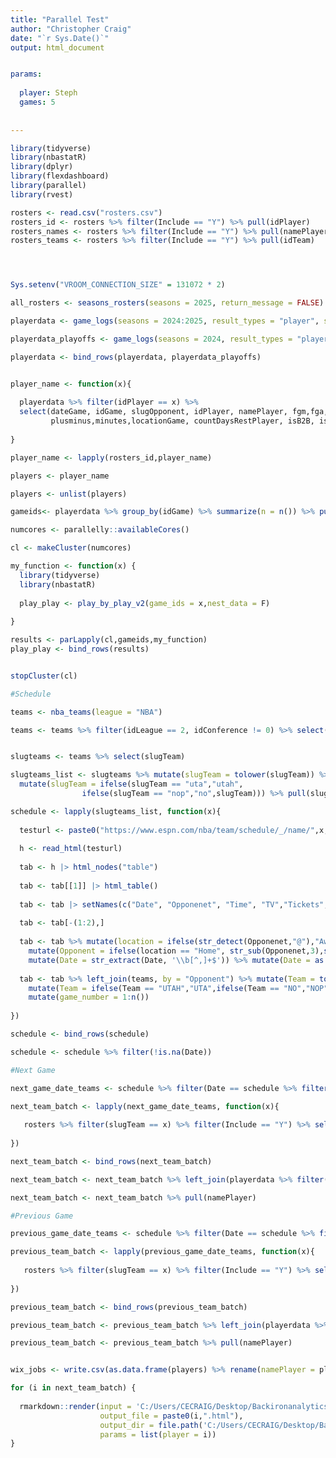 ```yaml
---
title: "Parallel Test"
author: "Christopher Craig"
date: "`r Sys.Date()`"
output: html_document


params:
  
  player: Steph
  games: 5
  
  
---
```


```r

library(tidyverse)
library(nbastatR)
library(dplyr)
library(flexdashboard)
library(parallel)
library(rvest)

rosters <- read.csv("rosters.csv")
rosters_id <- rosters %>% filter(Include == "Y") %>% pull(idPlayer) 
rosters_names <- rosters %>% filter(Include == "Y") %>% pull(namePlayer)
rosters_teams <- rosters %>% filter(Include == "Y") %>% pull(idTeam)




Sys.setenv("VROOM_CONNECTION_SIZE" = 131072 * 2)

all_rosters <- seasons_rosters(seasons = 2025, return_message = FALSE)

playerdata <- game_logs(seasons = 2024:2025, result_types = "player", season_types = c("Regular Season"))

playerdata_playoffs <- game_logs(seasons = 2024, result_types = "player", season_types = c("Playoffs"))

playerdata <- bind_rows(playerdata, playerdata_playoffs)


player_name <- function(x){
  
  playerdata %>% filter(idPlayer == x) %>% 
  select(dateGame, idGame, slugOpponent, idPlayer, namePlayer, fgm,fga,pts,treb,ast,stl,blk,fg3m,fg3a,tov,
         plusminus,minutes,locationGame, countDaysRestPlayer, isB2B, isB2BFirst, isB2BSecond) %>% group_by(namePlayer) %>% summarize(n = n()) %>% pull(namePlayer)
  
}

player_name <- lapply(rosters_id,player_name)

players <- player_name

players <- unlist(players)

gameids<- playerdata %>% group_by(idGame) %>% summarize(n = n()) %>% pull(idGame)

numcores <- parallelly::availableCores()

cl <- makeCluster(numcores)

my_function <- function(x) {
  library(tidyverse)
  library(nbastatR)
  
  play_play <- play_by_play_v2(game_ids = x,nest_data = F)
  
}

results <- parLapply(cl,gameids,my_function)
play_play <- bind_rows(results)


stopCluster(cl)

#Schedule

teams <- nba_teams(league = "NBA")

teams <- teams %>% filter(idLeague == 2, idConference != 0) %>% select(cityTeam, slugTeam, idTeam, nameTeam, urlThumbnailTeam) %>% rename(Opponent = cityTeam)


slugteams <- teams %>% select(slugTeam)

slugteams_list <- slugteams %>% mutate(slugTeam = tolower(slugTeam)) %>% 
  mutate(slugTeam = ifelse(slugTeam == "uta","utah",
                ifelse(slugTeam == "nop","no",slugTeam))) %>% pull(slugTeam)

schedule <- lapply(slugteams_list, function(x){
  
  testurl <- paste0("https://www.espn.com/nba/team/schedule/_/name/",x,"/seasontype/2")
  
  h <- read_html(testurl)
  
  tab <- h |> html_nodes("table")
  
  tab <- tab[[1]] |> html_table()
  
  tab <- tab |> setNames(c("Date", "Opponenet", "Time", "TV","Tickets","Tickets_dup","Unused1","Unused2")) 
  
  tab <- tab[-(1:2),]
  
  tab <- tab %>% mutate(location = ifelse(str_detect(Opponenet,"@"),"Away","Home")) %>% 
    mutate(Opponent = ifelse(location == "Home", str_sub(Opponenet,3),str_sub(Opponenet,2))) %>% 
    mutate(Date = str_extract(Date, '\\b[^,]+$')) %>% mutate(Date = as.Date(Date, "%b%d")) %>% select(Date,location,Opponent)
  
  tab <- tab %>% left_join(teams, by = "Opponent") %>% mutate(Team = toupper(x)) %>% 
    mutate(Team = ifelse(Team == "UTAH","UTA",ifelse(Team == "NO","NOP",Team))) %>% mutate(next_game = ifelse(Date >= Sys.Date(),TRUE,FALSE)) %>% 
    mutate(game_number = 1:n())
  
})

schedule <- bind_rows(schedule)

schedule <- schedule %>% filter(!is.na(Date))

#Next Game

next_game_date_teams <- schedule %>% filter(Date == schedule %>% filter(next_game == TRUE) %>% pull(Date) %>% min) %>% pull(slugTeam)

next_team_batch <- lapply(next_game_date_teams, function(x){
  
   rosters %>% filter(slugTeam == x) %>% filter(Include == "Y") %>% select(idPlayer,namePlayer)
  
})

next_team_batch <- bind_rows(next_team_batch)

next_team_batch <- next_team_batch %>% left_join(playerdata %>% filter(slugSeason == "2024-25") %>% group_by(idPlayer) %>% summarize(n = n()) %>% ungroup(), by = "idPlayer") %>% filter(n >=1)

next_team_batch <- next_team_batch %>% pull(namePlayer)

#Previous Game

previous_game_date_teams <- schedule %>% filter(Date == schedule %>% filter(next_game == TRUE) %>% pull(Date) %>% min +1) %>% pull(slugTeam)

previous_team_batch <- lapply(previous_game_date_teams, function(x){
  
   rosters %>% filter(slugTeam == x) %>% filter(Include == "Y") %>% select(idPlayer,namePlayer)
  
})

previous_team_batch <- bind_rows(previous_team_batch)

previous_team_batch <- previous_team_batch %>% left_join(playerdata %>% filter(slugSeason == "2024-25") %>% group_by(idPlayer) %>% summarize(n = n()) %>% ungroup(), by = "idPlayer") %>% filter(n >=1)

previous_team_batch <- previous_team_batch %>% pull(namePlayer) 


wix_jobs <- write.csv(as.data.frame(players) %>% rename(namePlayer = players) %>% left_join(playerdata %>% filter(slugSeason == "2024-25") %>% group_by(namePlayer,slugTeam) %>% summarize(n = n()), by = "namePlayer") %>% select(namePlayer,slugTeam) %>% left_join(teams, by = "slugTeam") %>% select(namePlayer, nameTeam) %>% mutate(HTML = paste0("{\"nodes\":[{\"type\":\"PARAGRAPH\",\"id\":\"hlkd5116\",\"nodes\":[],\"paragraphData\":{}},{\"type\":\"HTML\",\"id\":\"cps99115\",\"nodes\":[],\"htmlData\":{\"containerData\":{\"textWrap\":true,\"height\":{\"custom\":\"1000\"},\"spoiler\":{},\"alignment\":\"CENTER\",\"width\":{\"custom\":\"1800\"}},\"url\":\"https://raw.githack.com/backironanalytics/my-site-test/main/sheets/",gsub("^(.*?)\\s.*", "\\1",namePlayer),"%20",gsub("^\\S+ ", "",namePlayer),".html\",\"source\":\"HTML\"}},{\"type\":\"PARAGRAPH\",\"id\":\"zuhhp117\",\"nodes\":[],\"paragraphData\":{}}],\"metadata\":{\"version\":1,\"createdTimestamp\":\"2022-12-19T17:56:18.279Z\",\"updatedTimestamp\":\"2022-12-19T17:56:18.279Z\",\"id\":\"857a69b7-4e6b-4821-973a-064010acd74b\"},\"documentStyle\":{}}")),"jobs_test2.csv")


```



```r



for (i in next_team_batch) {
  
  rmarkdown::render(input = 'C:/Users/CECRAIG/Desktop/Backironanalytics/my-site-test/ML_Parlay_TBRv10_2025.Rmd',
                    output_file = paste0(i,".html"),
                    output_dir = file.path('C:/Users/CECRAIG/Desktop/Backironanalytics/my-site-test/sheets'),
                    params = list(player = i))
}



```







